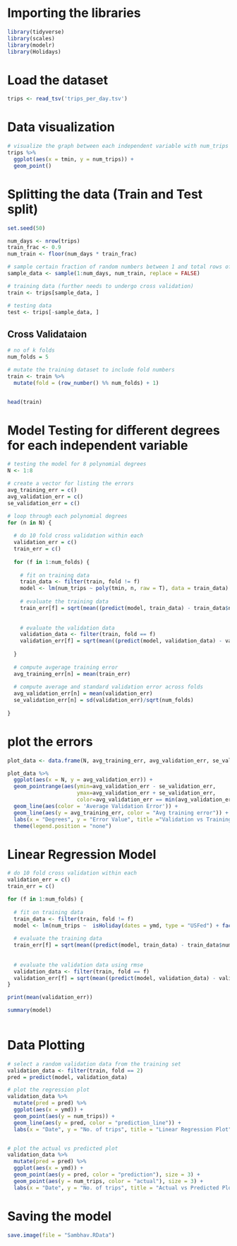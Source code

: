 # Importing the libraries

```{r}
library(tidyverse)
library(scales)
library(modelr)
library(Holidays)

```


# Load the dataset
```{r}
trips <- read_tsv('trips_per_day.tsv')
```

# Data visualization
```{r}
# visualize the graph between each independent variable with num_trips to analyze the data
trips %>%
  ggplot(aes(x = tmin, y = num_trips)) +
  geom_point()

```

# Splitting the data (Train and Test split)
```{r}
set.seed(50)

num_days <- nrow(trips)
train_frac <- 0.9
num_train <- floor(num_days * train_frac)

# sample certain fraction of random numbers between 1 and total rows of dataset
sample_data <- sample(1:num_days, num_train, replace = FALSE)

# training data (further needs to undergo cross validation)
train <- trips[sample_data, ]

# testing data
test <- trips[-sample_data, ]

```

## Cross Validataion

```{r}
# no of k folds
num_folds = 5

# mutate the training dataset to include fold numbers
train <- train %>%
  mutate(fold = (row_number() %% num_folds) + 1)


head(train)
```

# Model Testing for different degrees for each independent variable

```{r}
# testing the model for 8 polynomial degrees 
N <- 1:8

# create a vector for listing the errors
avg_training_err = c()
avg_validation_err = c()
se_validation_err = c()

# loop through each polynomial degrees
for (n in N) {
  
  # do 10 fold cross validation within each 
  validation_err = c()
  train_err = c()
  
  for (f in 1:num_folds) {
    
    # fit on training data
    train_data <- filter(train, fold != f)
    model <- lm(num_trips ~ poly(tmin, n, raw = T), data = train_data)
    
    # evaluate the training data
    train_err[f] = sqrt(mean((predict(model, train_data) - train_data$num_trips)^2))
    
    
    # evaluate the validation data
    validation_data <- filter(train, fold == f)
    validation_err[f] = sqrt(mean((predict(model, validation_data) - validation_data$num_trips)^2))
    
  }
  
  # compute avgerage training error
  avg_training_err[n] = mean(train_err)
  
  # compute average and standard validation error across folds
  avg_validation_err[n] = mean(validation_err)
  se_validation_err[n] = sd(validation_err)/sqrt(num_folds)
  
}

```

# plot the errors 

```{r}
plot_data <- data.frame(N, avg_training_err, avg_validation_err, se_validation_err)

plot_data %>%
  ggplot(aes(x = N, y = avg_validation_err)) +
  geom_pointrange(aes(ymin=avg_validation_err - se_validation_err,
                      ymax=avg_validation_err + se_validation_err,
                      color=avg_validation_err == min(avg_validation_err))) +
  geom_line(aes(color = 'Average Validation Error')) +
  geom_line(aes(y = avg_training_err, color = "Avg training error")) +
  labs(x = "Degrees", y = "Error Value", title ="Validation vs Training Error") +
  theme(legend.position = "none")

```


# Linear Regression Model

```{r}

# do 10 fold cross validation within each 
validation_err = c()
train_err = c()

for (f in 1:num_folds) {
  
  # fit on training data
  train_data <- filter(train, fold != f)
  model <- lm(num_trips ~  isHoliday(dates = ymd, type = "USFed") + factor(months(ymd)) + factor(weekdays(ymd)) + snwd + prcp + poly(tmin, 2, raw = T) + poly(tmax, 2, raw = T), data = train_data)
  
  # evaluate the training data
  train_err[f] = sqrt(mean((predict(model, train_data) - train_data$num_trips)^2))
  
  
  # evaluate the validation data using rmse
  validation_data <- filter(train, fold == f)
  validation_err[f] = sqrt(mean((predict(model, validation_data) - validation_data$num_trips)^2))
}

print(mean(validation_err))

summary(model)
  

```

# Data Plotting
```{r}
# select a random validation data from the training set
validation_data <- filter(train, fold == 2)
pred = predict(model, validation_data)

# plot the regression plot 
validation_data %>%
  mutate(pred = pred) %>%
  ggplot(aes(x = ymd)) +
  geom_point(aes(y = num_trips)) +
  geom_line(aes(y = pred, color = "prediction_line")) +
  labs(x = "Date", y = "No. of trips", title = "Linear Regression Plot")


# plot the actual vs predicted plot
validation_data %>%
  mutate(pred = pred) %>%
  ggplot(aes(x = ymd)) +
  geom_point(aes(y = pred, color = "prediction"), size = 3) +
  geom_point(aes(y = num_trips, color = "actual"), size = 3) +
  labs(x = "Date", y = "No. of trips", title = "Actual vs Predicted Plot")

```
# Saving the model

```{r}

save.image(file = "Sambhav.RData")

```




